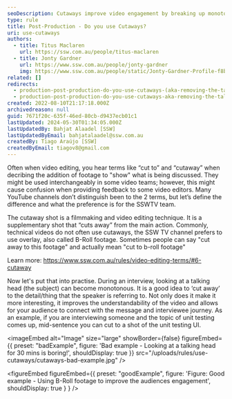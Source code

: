 ```yaml
---
seoDescription: Cutaways improve video engagement by breaking up monotony and enhancing understanding of complex topics.
type: rule
title: Post-Production - Do you use Cutaways?
uri: use-cutaways
authors:
  - title: Titus Maclaren
    url: https://ssw.com.au/people/titus-maclaren
  - title: Jonty Gardner
    url: https://www.ssw.com.au/people/jonty-gardner
    img: https://www.ssw.com.au/people/static/Jonty-Gardner-Profile-f8b9960c1c5482051abe7255cbc2dfcd.jpg
related: []
redirects:
  - production-post-production-do-you-use-cutaways-(aka-removing-the-talking-head)
  - production-post-production-do-you-use-cutaways-aka-removing-the-talking-head
created: 2022-08-10T21:17:18.000Z
archivedreason: null
guid: 7671f20c-635f-46ed-80cb-d9437ecb01c1
lastUpdated: 2024-05-30T01:34:05.000Z
lastUpdatedBy: Bahjat Alaadel [SSW]
lastUpdatedByEmail: bahjatalaadel@ssw.com.au
createdBy: Tiago Araújo [SSW]
createdByEmail: tiagov8@gmail.com
---
```


Often when video editing, you hear terms like “cut to” and “cutaway” when decribing the addition of footage to "show" what is being discussed. They might be used interchangeably in some video teams; however, this might cause confusion when providing feedback to some video editors. Many YouTube channels don’t distinguish been to the 2 terms, but let’s define the difference and what the preference is for the SSWTV team.

The cutaway shot is a filmmaking and video editing technique. It is a supplementary shot that “cuts away” from the main action. Commonly, technical videos do not often use cutaways, the SSW TV channel prefers to use overlay, also called B-Roll footage. Sometimes people can say "cut away to this footage" and actually mean "cut to b-roll footage"

Learn more: <https://www.ssw.com.au/rules/video-editing-terms/#6-cutaway>

Now let's put that into practise. During an interview, looking at a talking head (the subject) can become monotonous. It is a good idea to ‘cut away’ to the detail/thing that the speaker is referring to. Not only does it make it more interesting, it improves the understandability of the video and allows for your audience to connect with the message and interviewee journey.
As an example, if you are interviewing someone and the topic of unit testing comes up, mid-sentence you can cut to a shot of the unit testing UI.

<imageEmbed
  alt="Image"
  size="large"
  showBorder={false}
  figureEmbed={{
    preset: "badExample",
    figure: 'Bad example - Looking at a talking head for 30 mins is boring!',
    shouldDisplay: true
  }}
  src="/uploads/rules/use-cutaways/cutaways-bad-example.jpg"
/>

<youtubeEmbed url="https://youtu.be/P1M1EfECpLU?si=_fnHf2Rs87a93ke8&t=98" description="" />

<figureEmbed figureEmbed={{
  preset: "goodExample",
  figure: 'Figure: Good example - Using B-Roll footage to improve the audiences engagement',
  shouldDisplay: true
} } />
